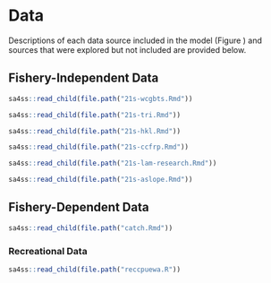 # Data

Descriptions of each data source included in the model (Figure \ref{fig:data-plot})
and sources that were explored but not included
are provided below.

## Fishery-Independent Data
```r
sa4ss::read_child(file.path("21s-wcgbts.Rmd"))
```

```r
sa4ss::read_child(file.path("21s-tri.Rmd"))
```

```r
sa4ss::read_child(file.path("21s-hkl.Rmd"))
```

```r
sa4ss::read_child(file.path("21s-ccfrp.Rmd"))
```

```r
sa4ss::read_child(file.path("21s-lam-research.Rmd"))
```

```r
sa4ss::read_child(file.path("21s-aslope.Rmd"))
```

## Fishery-Dependent Data

```r
sa4ss::read_child(file.path("catch.Rmd"))
```

### Recreational Data

```r
sa4ss::read_child(file.path("reccpuewa.R"))
```

